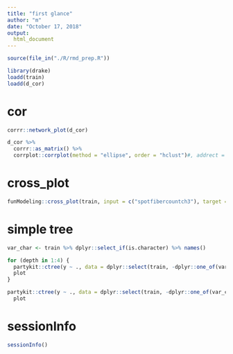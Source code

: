 ```yaml
---
title: "first glance"
author: "m"
date: "October 17, 2018"
output: 
  html_document
---
```


```r
source(file_in("./R/rmd_prep.R"))
```


```r
library(drake)
loadd(train) 
loadd(d_cor)
```


# cor

```r
corrr::network_plot(d_cor)

d_cor %>% 
  corrr::as_matrix() %>% 
  corrplot::corrplot(method = "ellipse", order = "hclust")#, addrect = integer
```

# cross_plot

```r
funModeling::cross_plot(train, input = c("spotfibercountch3"), target = "y")
```

# simple tree

```r
var_char <- train %>% dplyr::select_if(is.character) %>% names()

for (depth in 1:4) {
  partykit::ctree(y ~ ., data = dplyr::select(train, -dplyr::one_of(var_char)), maxdepth = depth) %>% 
  plot
}

partykit::ctree(y ~ ., data = dplyr::select(train, -dplyr::one_of(var_char))) %>% 
  plot
```

# sessionInfo

```r
sessionInfo()
```
